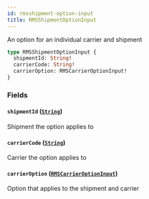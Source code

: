 ```yaml
---
id: rmsshipment-option-input
title: RMSShipmentOptionInput
---
```


An option for an individual carrier and shipment

```graphql
type RMSShipmentOptionInput {
  shipmentId: String!
  carrierCode: String!
  carrierOption: RMSCarrierOptionInput!
}
```

### Fields

#### `shipmentId` ([`String`](../rate-manager-service/scalars/string))

Shipment the option applies to

#### `carrierCode` ([`String`](../rate-manager-service/scalars/string))

Carrier the option applies to

#### `carrierOption` ([`RMSCarrierOptionInput`](../rate-manager-service/inputs/rmscarrier-option-input))

Option that applies to the shipment and carrier
